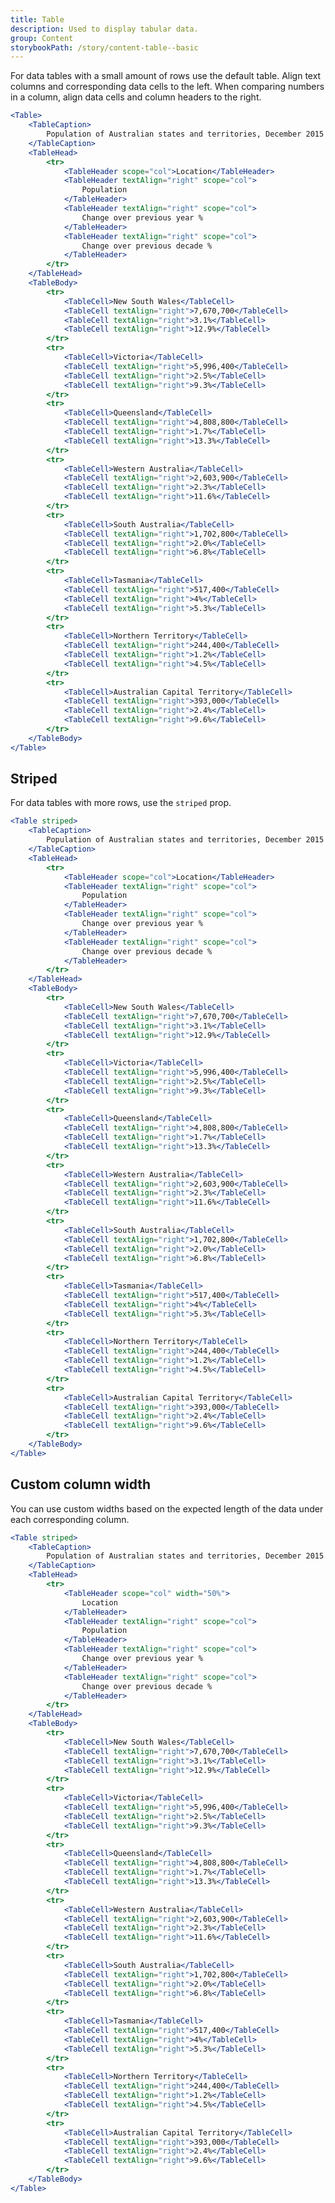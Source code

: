 ```yaml
---
title: Table
description: Used to display tabular data.
group: Content
storybookPath: /story/content-table--basic
---
```


For data tables with a small amount of rows use the default table. Align text columns and corresponding data cells to the left. When comparing numbers in a column, align data cells and column headers to the right.

```jsx live
<Table>
	<TableCaption>
		Population of Australian states and territories, December 2015
	</TableCaption>
	<TableHead>
		<tr>
			<TableHeader scope="col">Location</TableHeader>
			<TableHeader textAlign="right" scope="col">
				Population
			</TableHeader>
			<TableHeader textAlign="right" scope="col">
				Change over previous year %
			</TableHeader>
			<TableHeader textAlign="right" scope="col">
				Change over previous decade %
			</TableHeader>
		</tr>
	</TableHead>
	<TableBody>
		<tr>
			<TableCell>New South Wales</TableCell>
			<TableCell textAlign="right">7,670,700</TableCell>
			<TableCell textAlign="right">3.1%</TableCell>
			<TableCell textAlign="right">12.9%</TableCell>
		</tr>
		<tr>
			<TableCell>Victoria</TableCell>
			<TableCell textAlign="right">5,996,400</TableCell>
			<TableCell textAlign="right">2.5%</TableCell>
			<TableCell textAlign="right">9.3%</TableCell>
		</tr>
		<tr>
			<TableCell>Queensland</TableCell>
			<TableCell textAlign="right">4,808,800</TableCell>
			<TableCell textAlign="right">1.7%</TableCell>
			<TableCell textAlign="right">13.3%</TableCell>
		</tr>
		<tr>
			<TableCell>Western Australia</TableCell>
			<TableCell textAlign="right">2,603,900</TableCell>
			<TableCell textAlign="right">2.3%</TableCell>
			<TableCell textAlign="right">11.6%</TableCell>
		</tr>
		<tr>
			<TableCell>South Australia</TableCell>
			<TableCell textAlign="right">1,702,800</TableCell>
			<TableCell textAlign="right">2.0%</TableCell>
			<TableCell textAlign="right">6.8%</TableCell>
		</tr>
		<tr>
			<TableCell>Tasmania</TableCell>
			<TableCell textAlign="right">517,400</TableCell>
			<TableCell textAlign="right">4%</TableCell>
			<TableCell textAlign="right">5.3%</TableCell>
		</tr>
		<tr>
			<TableCell>Northern Territory</TableCell>
			<TableCell textAlign="right">244,400</TableCell>
			<TableCell textAlign="right">1.2%</TableCell>
			<TableCell textAlign="right">4.5%</TableCell>
		</tr>
		<tr>
			<TableCell>Australian Capital Territory</TableCell>
			<TableCell textAlign="right">393,000</TableCell>
			<TableCell textAlign="right">2.4%</TableCell>
			<TableCell textAlign="right">9.6%</TableCell>
		</tr>
	</TableBody>
</Table>
```

## Striped

For data tables with more rows, use the `striped` prop.

```jsx live
<Table striped>
	<TableCaption>
		Population of Australian states and territories, December 2015
	</TableCaption>
	<TableHead>
		<tr>
			<TableHeader scope="col">Location</TableHeader>
			<TableHeader textAlign="right" scope="col">
				Population
			</TableHeader>
			<TableHeader textAlign="right" scope="col">
				Change over previous year %
			</TableHeader>
			<TableHeader textAlign="right" scope="col">
				Change over previous decade %
			</TableHeader>
		</tr>
	</TableHead>
	<TableBody>
		<tr>
			<TableCell>New South Wales</TableCell>
			<TableCell textAlign="right">7,670,700</TableCell>
			<TableCell textAlign="right">3.1%</TableCell>
			<TableCell textAlign="right">12.9%</TableCell>
		</tr>
		<tr>
			<TableCell>Victoria</TableCell>
			<TableCell textAlign="right">5,996,400</TableCell>
			<TableCell textAlign="right">2.5%</TableCell>
			<TableCell textAlign="right">9.3%</TableCell>
		</tr>
		<tr>
			<TableCell>Queensland</TableCell>
			<TableCell textAlign="right">4,808,800</TableCell>
			<TableCell textAlign="right">1.7%</TableCell>
			<TableCell textAlign="right">13.3%</TableCell>
		</tr>
		<tr>
			<TableCell>Western Australia</TableCell>
			<TableCell textAlign="right">2,603,900</TableCell>
			<TableCell textAlign="right">2.3%</TableCell>
			<TableCell textAlign="right">11.6%</TableCell>
		</tr>
		<tr>
			<TableCell>South Australia</TableCell>
			<TableCell textAlign="right">1,702,800</TableCell>
			<TableCell textAlign="right">2.0%</TableCell>
			<TableCell textAlign="right">6.8%</TableCell>
		</tr>
		<tr>
			<TableCell>Tasmania</TableCell>
			<TableCell textAlign="right">517,400</TableCell>
			<TableCell textAlign="right">4%</TableCell>
			<TableCell textAlign="right">5.3%</TableCell>
		</tr>
		<tr>
			<TableCell>Northern Territory</TableCell>
			<TableCell textAlign="right">244,400</TableCell>
			<TableCell textAlign="right">1.2%</TableCell>
			<TableCell textAlign="right">4.5%</TableCell>
		</tr>
		<tr>
			<TableCell>Australian Capital Territory</TableCell>
			<TableCell textAlign="right">393,000</TableCell>
			<TableCell textAlign="right">2.4%</TableCell>
			<TableCell textAlign="right">9.6%</TableCell>
		</tr>
	</TableBody>
</Table>
```

## Custom column width

You can use custom widths based on the expected length of the data under each corresponding column.

```jsx live
<Table striped>
	<TableCaption>
		Population of Australian states and territories, December 2015
	</TableCaption>
	<TableHead>
		<tr>
			<TableHeader scope="col" width="50%">
				Location
			</TableHeader>
			<TableHeader textAlign="right" scope="col">
				Population
			</TableHeader>
			<TableHeader textAlign="right" scope="col">
				Change over previous year %
			</TableHeader>
			<TableHeader textAlign="right" scope="col">
				Change over previous decade %
			</TableHeader>
		</tr>
	</TableHead>
	<TableBody>
		<tr>
			<TableCell>New South Wales</TableCell>
			<TableCell textAlign="right">7,670,700</TableCell>
			<TableCell textAlign="right">3.1%</TableCell>
			<TableCell textAlign="right">12.9%</TableCell>
		</tr>
		<tr>
			<TableCell>Victoria</TableCell>
			<TableCell textAlign="right">5,996,400</TableCell>
			<TableCell textAlign="right">2.5%</TableCell>
			<TableCell textAlign="right">9.3%</TableCell>
		</tr>
		<tr>
			<TableCell>Queensland</TableCell>
			<TableCell textAlign="right">4,808,800</TableCell>
			<TableCell textAlign="right">1.7%</TableCell>
			<TableCell textAlign="right">13.3%</TableCell>
		</tr>
		<tr>
			<TableCell>Western Australia</TableCell>
			<TableCell textAlign="right">2,603,900</TableCell>
			<TableCell textAlign="right">2.3%</TableCell>
			<TableCell textAlign="right">11.6%</TableCell>
		</tr>
		<tr>
			<TableCell>South Australia</TableCell>
			<TableCell textAlign="right">1,702,800</TableCell>
			<TableCell textAlign="right">2.0%</TableCell>
			<TableCell textAlign="right">6.8%</TableCell>
		</tr>
		<tr>
			<TableCell>Tasmania</TableCell>
			<TableCell textAlign="right">517,400</TableCell>
			<TableCell textAlign="right">4%</TableCell>
			<TableCell textAlign="right">5.3%</TableCell>
		</tr>
		<tr>
			<TableCell>Northern Territory</TableCell>
			<TableCell textAlign="right">244,400</TableCell>
			<TableCell textAlign="right">1.2%</TableCell>
			<TableCell textAlign="right">4.5%</TableCell>
		</tr>
		<tr>
			<TableCell>Australian Capital Territory</TableCell>
			<TableCell textAlign="right">393,000</TableCell>
			<TableCell textAlign="right">2.4%</TableCell>
			<TableCell textAlign="right">9.6%</TableCell>
		</tr>
	</TableBody>
</Table>
```
